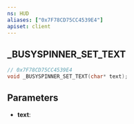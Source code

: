 ```yaml
---
ns: HUD
aliases: ["0x7F78CD75CC4539E4"]
apiset: client
---
```

## _BUSYSPINNER_SET_TEXT

```c
// 0x7F78CD75CC4539E4
void _BUSYSPINNER_SET_TEXT(char* text);
```


## Parameters
* **text**: